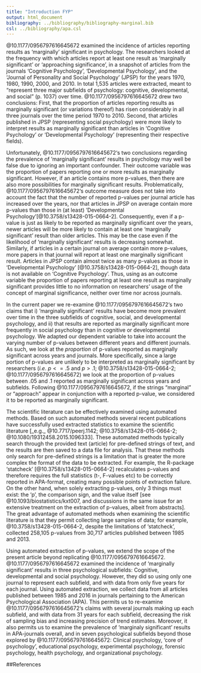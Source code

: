 ```yaml
---
title: "Introduction FYP"
output: html_document
bibliography: ../bibliography/bibliography-marginal.bib
csl: ../bibliography/apa.csl
---
```


@10.1177/0956797616645672 examined the incidence of articles reporting results as 'marginally' significant in psychology. The researchers looked at the frequency with which articles report at least one result as 'marginally significant' or 'approaching significance', in a snapshot of articles from the journals 'Cognitive Psychology', 'Developmental Psychology', and the 'Journal of Personality and Social Psychology' (JPSP) for the years 1970, 1980, 1990, 2000, and 2010. In total 1,535 articles were extracted, meant to "represent three major subfields of psychology: cognitive, developmental, and social" (p. 1037) over time. @10.1177/0956797616645672 drew two conclusions: First, that the proportion of articles reporting results as marginally significant (or variations thereof) has risen considerably in all three journals over the time period 1970 to 2010. Second, that articles published in JPSP (representing social psychology) were more likely to interpret results as marginally significant than articles in 'Cognitive Psychology' or 'Developmental Psychology' (representing their respective fields). 

Unfortunately, @10.1177/0956797616645672's two conclusions regarding the prevalence of 'marginally significant' results in psychology may well be false due to ignoring an important confounder. Their outcome variable was the proportion of papers reporting one or more results as marginally significant. However, if an article contains more p-values, then there are also more possibilities for marginally significant results. Problematically, @10.1177/0956797616645672's outcome measure does not take into account the fact that the number of reported p-values per journal article has increased over the years, nor that articles in JPSP on average contain more p-values than those in (at least) 'Developmental Psychology'[@10.3758/s13428-015-0664-2]. Consequently, even if a p-value is just as likely to be reported as marginally significant over the years, newer articles will be more likely to contain at least one 'marginally significant' result than older articles. This may be the case even if the likelihood of 'marginally significant' results is decreasing somewhat. Similarly, if articles in a certain journal on average contain more p-values, more papers in that journal will report at least one marginally significant result. Articles in JPSP contain almost twice as many p-values as those in 'Developmental Psychology' [@10.3758/s13428-015-0664-2], though data is not available on 'Cognitive Psychology'. Thus, using as an outcome variable the proportion of papers reporting at least one result as marginally significant provides little to no information on researchers' usage of the concept of marginal significance, neither over time nor across journals.

In the current paper we re-examine @10.1177/0956797616645672's two claims that i) 'marginally significant' results have become more prevalent over time in the three subfields of cognitive, social, and developmental psychology, and ii) that results are reported as marginally significant more frequently in social psychology than in cognitive or developmental psychology. We adapted our dependent variable to take into account the varying number of p-values between different years and different journals. As such, we look at the _proportion_ of p-values reported as marginally significant across years and journals. More specifically, since a large portion of p-values are unlikely to be interpreted as marginally significant by researchers (_i.e._ $p <= .5$ and $p > .1$; @10.3758/s13428-015-0664-2; @10.1177/0956797616645672) we look at the proportion of p-values between .05 and .1 reported as marginally significant across years and subfields. Following @10.1177/0956797616645672, if the strings "marginal" or "approach" appear in conjunction with a reported p-value, we considered it to be reported as marginally significant.

The scientific literature can be effectively examined using automated methods. Based on such automated methods several recent publications have successfully used extracted statistics to examine the scientific literature [_e.g._ @10.7717/peerj.1142; @10.3758/s13428-015-0664-2; @10.1080/19312458.2015.1096333]. These automated methods typically search through the provided text (article) for pre-defined strings of text, and the results are then saved to a data file for analysis. That these methods only search for pre-defined strings is a limitation that is greater the more complex the format of the data to be extracted. For example, the R-package 'statcheck' [@10.3758/s13428-015-0664-2] recalculates p-values and therefore requires the full statistics (t-, F-values etc) to be correctly reported in APA-format, creating many possible points of extraction failure. On the other hand, when solely extracting p-values, only 3 things must exist: the 'p', the comparison sign, and the value itself [see @10.1093/biostatistics/kxt007, and discussions in the same issue for an extensive treatment on the extraction of p-values, albeit from abstracts]. The great advantage of automated methods when examining the scientific literature is that they permit collecting large samples of data; for example, @10.3758/s13428-015-0664-2, despite the limitations of 'statcheck', collected 258,105 p-values from 30,717 articles published between 1985 and 2013. 

Using automated extraction of p-values, we extend the scope of the present article beyond replicating @10.1177/0956797616645672. @10.1177/0956797616645672 examined the incidence of 'marginally significant' results in three psychological subfields: Cognitive, developmental and social psychology. However, they did so using only one journal to represent each subfield, and with data from only five years for each journal. Using automated extraction, we collect data from all articles published between 1985 and 2016 in journals pertaining to the American Psychological Association (APA). This permits us to re-examine @10.1177/0956797616645672's claims with several journals making up each subfield, and with data from 31 years for each subfield, decreasing the risk of sampling bias and increasing precision of trend estimates. Moreover, it also permits us to examine the prevalence of 'marginaly significant' results in APA-journals overall, and in seven psychological subfields beyond those explored by @10.1177/0956797616645672: Clinical psychology, 'core of psychology', educational psychology, experimental psychology, forensic psychology, health psychology, and organizational psychology.



##References
